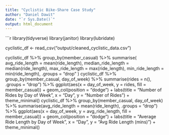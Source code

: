 ```yaml
---
title: "Cyclistic Bike-Share Case Study"
author: "Daniel Dawit"
date: "`r Sys.Date()`"
output: html_document
---
```


```r
library(tidyverse)
library(janitor)
library(lubridate)

cyclistic_df <- read_csv("output/cleaned_cyclistic_data.csv")

cyclistic_df %>%
  group_by(member_casual) %>%
  summarise(
    avg_ride_length = mean(ride_length),
    median_ride_length = median(ride_length),
    max_ride_length = max(ride_length),
    min_ride_length = min(ride_length),
    .groups = "drop"
  )
cyclistic_df %>%
  group_by(member_casual, day_of_week) %>%
  summarise(rides = n(), .groups = "drop") %>%
  ggplot(aes(x = day_of_week, y = rides, fill = member_casual)) +
  geom_col(position = "dodge") +
  labs(title = "Number of Rides by Day of Week",
       x = "Day", y = "Number of Rides") +
  theme_minimal()
cyclistic_df %>%
  group_by(member_casual, day_of_week) %>%
  summarise(avg_ride_length = mean(ride_length), .groups = "drop") %>%
  ggplot(aes(x = day_of_week, y = avg_ride_length, fill = member_casual)) +
  geom_col(position = "dodge") +
  labs(title = "Average Ride Length by Day of Week",
       x = "Day", y = "Avg Ride Length (mins)") +
  theme_minimal()
